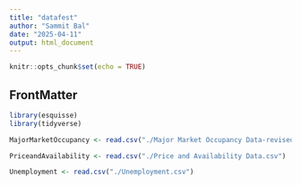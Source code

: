 ```yaml
---
title: "datafest"
author: "Sammit Bal"
date: "2025-04-11"
output: html_document
---
```


```r
knitr::opts_chunk$set(echo = TRUE)
```

## FrontMatter

```r

library(esquisse)
library(tidyverse)

MajorMarketOccupancy <- read.csv("./Major Market Occupancy Data-revised.csv")

PriceandAvailability <- read.csv("./Price and Availability Data.csv")

Unemployment <- read.csv("./Unemployment.csv")




```


